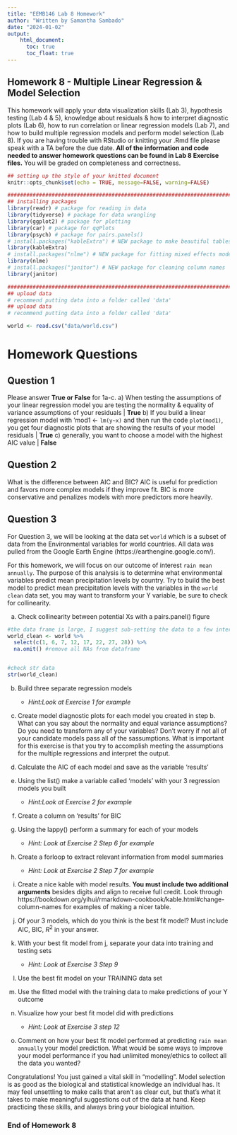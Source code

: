 ```yaml
---
title: "EEMB146 Lab 8 Homework"
author: "Written by Samantha Sambado"
date: "2024-01-02"
output: 
    html_document:
      toc: true
      toc_float: true
---
```


## Homework 8 - Multiple Linear Regression & Model Selection

This homework will apply your data visualization skills (Lab 3), hypothesis testing (Lab 4 & 5), knowledge about residuals & how to interpret diagnostic plots (Lab 6), how to run correlation or linear regression models (Lab 7), and how to build multiple regression models and perform model selection (Lab 8). If you are having trouble with RStudio or knitting your .Rmd file please speak with a TA before the due date. **All of the information and code needed to answer homework questions can be found in Lab 8 Exercise files.**  You will be graded on completeness and correctness. 


```r
## setting up the style of your knitted document
knitr::opts_chunk$set(echo = TRUE, message=FALSE, warning=FALSE)

################################################################################
## installing packages
library(readr) # package for reading in data
library(tidyverse) # package for data wrangling 
library(ggplot2) # package for plotting
library(car) # package for qqPlots
library(psych) # package for pairs.panels()
# install.packages("kableExtra") # NEW package to make beautiful tables
library(kableExtra) 
# install.packages("nlme") # NEW package for fitting mixed effects models (linear models with random effects) 
library(nlme) 
# install.packages("janitor") # NEW package for cleaning column names
library(janitor)

################################################################################
## upload data
# recommend putting data into a folder called 'data'
## upload data
# recommend putting data into a folder called 'data'

world <- read.csv("data/world.csv")

```

# Homework Questions

## Question 1

Please answer **True or False** for 1a-c.
a) When testing the assumptions of your linear regression model you are testing the normality & equality of variance assumptions of your residuals | **True**
b) If you build a linear regression model with 'mod1 <- `lm(y~x)` and then run the code `plot(mod1)`, you get four diagnostic plots that are showing the results of your model residuals | **True**
c) generally, you want to choose a model with the highest AIC value | **False**


## Question 2
What is the difference between AIC and BIC?
AIC is useful for prediction and favors more complex models if they improve fit.
BIC is more conservative and penalizes models with more predictors more heavily.

## Question 3

For Question 3, we will be looking at the data set `world` which is a subset of data from the Environmental variables for world countries. All data was pulled from the Google Earth Engine  (https://earthengine.google.com/). 


For this homework, we will focus on our outcome of interest `rain mean annually`. The purpose of this analysis is to determine what environmental variables predict mean precipitation levels by country. Try to build the best model to predict mean precipitation levels with the variables in the `world clean` data set, you may want to transform your Y variable, be sure to check for collinearity. 


a) Check collinearity between potential Xs with a pairs.panel() figure
```r

#the data frame is large, I suggest sub-setting the data to a few interesting predictor variables 
world_clean <- world %>%
  select(c(1, 6, 7, 12, 17, 22, 27, 28)) %>%
  na.omit() #remove all NAs from dataframe


#check str data 
str(world_clean)

```


b) Build three separate regression models 
    + *Hint:Look at Exercise 1 for example*


c) Create model diagnostic plots for each model you created in step b. What can you say about the normality and equal variance assumptions? Do you need to transform any of your variables? Don't worry if not all of your candidate models pass all of the sassumptions. What is important for this exercise is that you try to accomplish meeting the assumptions for the multiple regressions and interpret the output. 


d) Calculate the AIC of each model and save as the variable 'results'


e) Using the list() make a variable called 'models' with your 3 regression models you built
    + *Hint:Look at Exercise 2 for example*


f) Create a column on 'results' for BIC


g) Using the lappy() perform a summary for each of your models
    + *Hint: Look at Exercise 2 Step 6 for example*


h) Create a forloop to extract relevant information from model summaries
    + *Hint: Look at Exercise 2 Step 7 for example*


i) Create a nice kable with model results. **You must include two additional arguments** besides digits and align to receive full credit. Look through https://bookdown.org/yihui/rmarkdown-cookbook/kable.html#change-column-names for examples of making a nicer table. 



j) Of your 3 models, which do you think is the best fit model? Must include AIC, BIC, $R^2$ in your answer. 


k) With your best fit model from j, separate your data into training and testing sets
    + *Hint: Look at Exercise 3 Step 9*


l) Use the best fit model on your TRAINING data set


m) Use the fitted model with the training data to make predictions of your Y outcome



n) Visualize how your best fit model did with predictions
    + *Hint: Look at Exercise 3 step 12*


o) Comment on how your best fit model performed at predicting `rain mean annually` your model prediction. What would be some ways to improve your model performance if you had unlimited money/ethics to collect all the data you wanted?


Congratulations! You just gained a vital skill in "modelling". Model selection is as good as the biological and statistical knowledge an individual has. It may feel unsettling to make calls that aren't as clear cut, but that's what it takes to make meaningful suggestions out of the data at hand. Keep practicing these skills, and always bring your biological intuition. 



### End of Homework 8


